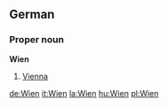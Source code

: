 ==German==
===Proper noun===
'''Wien'''
#[[Vienna]]

[[de:Wien]]
[[it:Wien]]
[[la:Wien]]
[[hu:Wien]]
[[pl:Wien]]